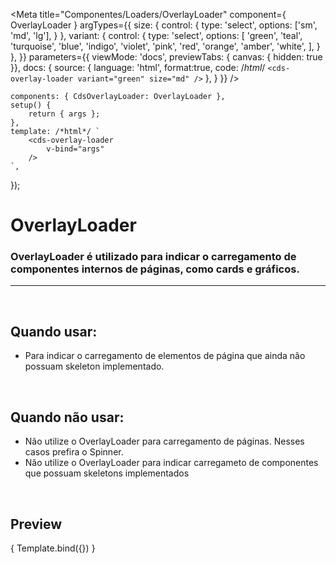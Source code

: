 
<Meta
	title="Componentes/Loaders/OverlayLoader"
	component={ OverlayLoader }
	argTypes={{
		size: {
			control: {
				type: 'select',
				options: ['sm', 'md', 'lg'],
			}
		},
		variant: {
			control: {
				type: 'select',
				options: [
					'green',
					'teal',
					'turquoise',
					'blue',
					'indigo',
					'violet',
					'pink',
					'red',
					'orange',
					'amber',
					'white',
				],
			}
		},
	}}
	parameters={{
		viewMode: 'docs',
		previewTabs: { canvas: { hidden: true }},
		docs: {
			source: {
				language: 'html',
				format:true,
				code: /*html*/ 
`<cds-overlay-loader
	variant="green"
	size="md"
/>`
			},
		}
	}}
/>

	components: { CdsOverlayLoader: OverlayLoader },
	setup() {
		return { args };
	},
	template: /*html*/ `
		<cds-overlay-loader
			v-bind="args"
		/>
	`,
});

# OverlayLoader

### OverlayLoader é utilizado para indicar o carregamento de componentes internos de páginas, como cards e gráficos.
---
<br />

## Quando usar:
- Para indicar o carregamento de elementos de página que ainda não possuam skeleton implementado.

<br />

## Quando não usar:
- Não utilize o OverlayLoader para carregamento de páginas. Nesses casos prefira o Spinner.
- Não utilize o OverlayLoader para indicar carregameto de componentes que possuam skeletons implementados

<br />

## Preview

<Canvas>
	<Story
		name="OverlayLoader"
	>
		{ Template.bind({}) }
	</Story>
</Canvas>

<ArgsTable story="OverlayLoader" />